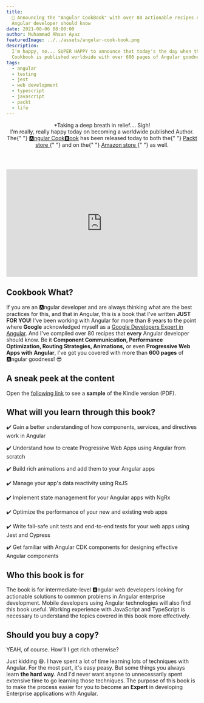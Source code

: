 ```yaml
---
title:
  📢 Announcing the "Angular CookBook" with over 80 actionable recipes every
  Angular developer should know
date: 2021-08-06 08:00:00
author: Muhammad Ahsan Ayaz
featuredImage: ../../assets/angular-cook-book.png
description:
  I'm happy, no... SUPER HAPPY to announce that today's the day when the Angular
  Cookbook is published worldwide with over 600 pages of Angular goodness...
tags:
  - angular
  - testing
  - jest
  - web development
  - typescript
  - javascript
  - packt
  - life
---
```


<AngularCookbook />
<header>
  <div>*Taking a deep breath in relief.... Sigh!</div>
  <div>
    I'm really, really happy today on becoming a worldwide published Author. The{" "}
    <a href="https://ahsanayaz.com/ng-book">🅰️ngular Cook🅱️ook</a> has been
    released today to both the{" "}
    <a href="https://www.packtpub.com/product/angular-cookbook/9781838989439?utm_source=github&utm_medium=repository&utm_campaign=9781838989439">
      Packt store
    </a>{" "}
    and on the{" "}
    <a href="https://www.amazon.com/Angular-Cookbook-recipes-enterprise-scale-development-dp-1838989439/dp/1838989439/?">
      Amazon store
    </a>{" "}
    as well.
  </div>
</header>
<div style="width:100%; margin-top: 20px;">
  <div style="height:0;padding-bottom:56.25%;position:relative;width:100%">
    <iframe
      allowfullscreen=""
      frameBorder="0"
      height="100%"
      src="https://giphy.com/embed/xZXDhe7TvysVRyak7J/video"
      style="left:0;position:absolute;top:0"
      width="100%"
    ></iframe>
  </div>
</div>

## Cookbook What?

If you are an 🅰️ngular developer and are always thinking what are the best
practices for this, and that in Angular, this is a book that I've written **JUST
FOR YOU**! I've been working with Angular for more than 8 years to the point
where **Google** acknowledged myself as a
[Google Developers Expert in Angular](https://ahsanayaz.com/gde). And I've
compiled over 80 recipes that **every** Angular developer should know. Be it
**Component Communication, Performance Optimization, Routing Strategies,
Animations,** or even **Progressive Web Apps with Angular**, I've got you
covered with more than **600 pages** of 🅰️ngular goodness! 😎

## A sneak peek at the content

Open the
[following link](https://www.amazon.com/Angular-Cookbook-recipes-enterprise-scale-development-dp-1838989439/dp/1838989439/?asin=B08VTWYJ7H&revisionId=&format=2&depth=1)
to see a **sample** of the Kindle version (PDF).

## What will you learn through this book?

✔️ Gain a better understanding of how components, services, and directives work
in Angular

✔️ Understand how to create Progressive Web Apps using Angular from scratch

✔️ Build rich animations and add them to your Angular apps

✔️ Manage your app's data reactivity using RxJS

✔️ Implement state management for your Angular apps with NgRx

✔️ Optimize the performance of your new and existing web apps

✔️ Write fail-safe unit tests and end-to-end tests for your web apps using Jest
and Cypress

✔️ Get familiar with Angular CDK components for designing effective Angular
components

## Who this book is for

The book is for intermediate-level 🅰️ngular web developers looking for
actionable solutions to common problems in Angular enterprise development.
Mobile developers using Angular technologies will also find this book useful.
Working experience with JavaScript and TypeScript is necessary to understand the
topics covered in this book more effectively.

## Should you buy a copy?

YEAH, of course. How'll I get rich otherwise?

<ImageWithBg
  title="Screams internally"
  alt="Screams internally gif"
  src="https://media.giphy.com/media/2UlW42qqNY9udwlOke/giphy.gif"
  backgroundColor="transparent"
/>

Just kidding 😄. I have spent a lot of time learning lots of techniques with
Angular. For the most part, it's easy peasy. But some things you always learn
**the hard way**. And I'd never want anyone to unnecessarily spent extensive
time to go learning those techniques. The purpose of this book is to make the
process easier for you to become an **Expert** in developing Enterprise
applications with Angular.
